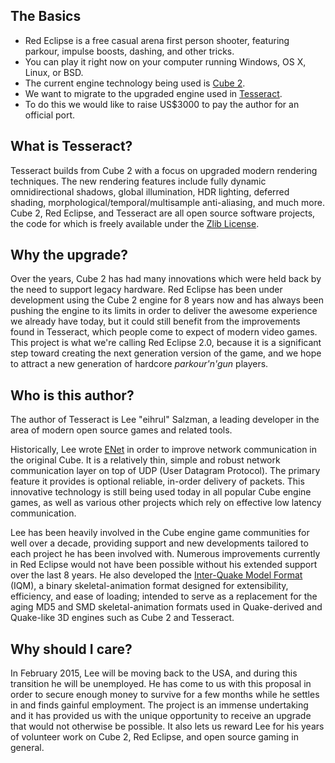 == The Basics ==
* Red Eclipse is a free casual arena first person shooter, featuring parkour, impulse boosts, dashing, and other tricks.
* You can play it right now on your computer running Windows, OS X, Linux, or BSD.
* The current engine technology being used is [http://cubeengine.com/ Cube 2].
* We want to migrate to the upgraded engine used in [http://tesseract.gg/ Tesseract].
* To do this we would like to raise US$3000 to pay the author for an official port.

== What is Tesseract? ==
Tesseract builds from Cube 2 with a focus on upgraded modern rendering techniques. The new rendering features include fully dynamic omnidirectional shadows, global illumination, HDR lighting, deferred shading, morphological/temporal/multisample anti-aliasing, and much more. Cube 2, Red Eclipse, and Tesseract are all open source software projects, the code for which is freely available under the [http://wikipedia.org/wiki/Zlib_License Zlib License].

== Why the upgrade? ==
Over the years, Cube 2 has had many innovations which were held back by the need to support legacy hardware. Red Eclipse has been under development using the Cube 2 engine for 8 years now and has always been pushing the engine to its limits in order to deliver the awesome experience we already have today, but it could still benefit from the improvements found in Tesseract, which people come to expect of modern video games. This project is what we're calling Red Eclipse 2.0, because it is a significant step toward creating the next generation version of the game, and we hope to attract a new generation of hardcore ''parkour'n'gun'' players.

== Who is this author? ==
The author of Tesseract is Lee "eihrul" Salzman, a leading developer in the area of modern open source games and related tools.

Historically, Lee wrote [http://enet.bespin.org/ ENet] in order to improve network communication in the original Cube. It is a relatively thin, simple and robust network communication layer on top of UDP (User Datagram Protocol). The primary feature it provides is optional reliable, in-order delivery of packets. This innovative technology is still being used today in all popular Cube engine games, as well as various other projects which rely on effective low latency communication.

Lee has been heavily involved in the Cube engine game communities for well over a decade, providing support and new developments tailored to each project he has been involved with. Numerous improvements currently in Red Eclipse would not have been possible without his extended support over the last 8 years. He also developed the [http://sauerbraten.org/iqm/ Inter-Quake Model Format] (IQM), a binary skeletal-animation format designed for extensibility, efficiency, and ease of loading; intended to serve as a replacement for the aging MD5 and SMD skeletal-animation formats used in Quake-derived and Quake-like 3D engines such as Cube 2 and Tesseract.

== Why should I care? ==
In February 2015, Lee will be moving back to the USA, and during this transition he will be unemployed. He has come to us with this proposal in order to secure enough money to survive for a few months while he settles in and finds gainful employment. The project is an immense undertaking and it has provided us with the unique opportunity to receive an upgrade that would not otherwise be possible. It also lets us reward Lee for his years of volunteer work on Cube 2, Red Eclipse, and open source gaming in general.